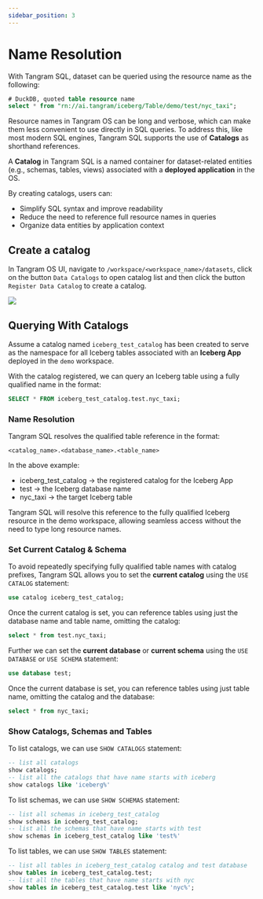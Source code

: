 ```yaml
---
sidebar_position: 3
---
```



# Name Resolution

With Tangram SQL, dataset can be queried using the resource name as the following:

```sql
# DuckDB, quoted table resource name
select * from "rn://ai.tangram/iceberg/Table/demo/test/nyc_taxi";
```
Resource names in Tangram OS can be long and verbose, which can make them less convenient to use directly in SQL queries.
To address this, like most modern SQL engines, Tangram SQL supports the use of **Catalogs** as shorthand references.

A **Catalog** in Tangram SQL is a named container for dataset-related entities (e.g., schemas, tables, views) associated with a **deployed application** in the OS.

By creating catalogs, users can:

- Simplify SQL syntax and improve readability
- Reduce the need to reference full resource names in queries
- Organize data entities by application context

## Create a catalog
In Tangram OS UI, navigate to `/workspace/<workspace_name>/datasets`, click on the button `Data Catalogs` to open catalog list and then click the button `Register Data Catalog` to create a catalog.

<div style={{ display: "flex", justifyContent: "center" }}>
  <img src={CreateCatalog} />
</div>


## Querying With Catalogs

Assume a catalog named `iceberg_test_catalog` has been created to serve as the namespace for all Iceberg tables associated with an **Iceberg App** deployed in the `demo` workspace.

With the catalog registered, we can query an Iceberg table using a fully qualified name in the format:

```sql
SELECT * FROM iceberg_test_catalog.test.nyc_taxi;
```

### Name Resolution
Tangram SQL resolves the qualified table reference in the format:
```
<catalog_name>.<database_name>.<table_name>
```
In the above example:

- iceberg_test_catalog → the registered catalog for the Iceberg App
- test → the Iceberg database name
- nyc_taxi → the target Iceberg table

Tangram SQL will resolve this reference to the fully qualified Iceberg resource in the demo workspace, allowing seamless access without the need to type long resource names.

### Set Current Catalog & Schema

To avoid repeatedly specifying fully qualified table names with catalog prefixes, Tangram SQL allows you to set the **current catalog** using the `USE CATALOG` statement:

```sql
use catalog iceberg_test_catalog;
```
Once the current catalog is set, you can reference tables using just the database name and table name, omitting the catalog:

```sql
select * from test.nyc_taxi;
```

Further we can set the **current database** or **current schema** using the `USE DATABASE` or `USE SCHEMA` statement:

```sql
use database test;
```
Once the current database is set, you can reference tables using just table name, omitting the catalog and the database:

```sql
select * from nyc_taxi;
```

### Show Catalogs, Schemas and Tables

To list catalogs, we can use `SHOW CATALOGS` statement:
```SQL
-- list all catalogs
show catalogs;
-- list all the catalogs that have name starts with iceberg
show catalogs like 'iceberg%'
```

To list schemas, we can use `SHOW SCHEMAS` statement:
```SQL
-- list all schemas in iceberg_test_catalog
show schemas in iceberg_test_catalog;
-- list all the schemas that have name starts with test
show schemas in iceberg_test_catalog like 'test%'
```

To list tables, we can use `SHOW TABLES` statement:
```SQL
-- list all tables in iceberg_test_catalog catalog and test database
show tables in iceberg_test_catalog.test;
-- list all the tables that have name starts with nyc
show tables in iceberg_test_catalog.test like 'nyc%';
```






